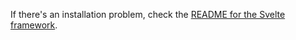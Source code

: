 If there's an installation problem, check the [README for the Svelte framework](../../app/svelte/README.md).
